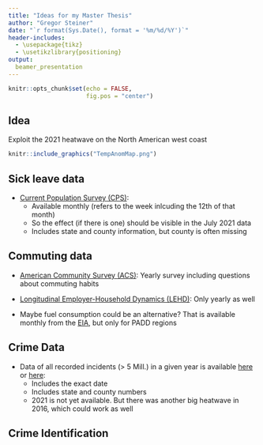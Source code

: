```yaml
---
title: "Ideas for my Master Thesis"
author: "Gregor Steiner"
date: "`r format(Sys.Date(), format = '%m/%d/%Y')`"
header-includes: 
  - \usepackage{tikz}
  - \usetikzlibrary{positioning}
output:
  beamer_presentation
---
```


```r
knitr::opts_chunk$set(echo = FALSE,
                      fig.pos = "center")
```

## Idea

Exploit the 2021 heatwave on the North American west coast


```r
knitr::include_graphics("TempAnomMap.png")
```



## Sick leave data

* [Current Population Survey (CPS)](https://www.census.gov/data/datasets/time-series/demo/cps/cps-basic.html):
  + Available monthly (refers to the week inlcuding the 12th of that month)
  + So the effect (if there is one) should be visible in the July 2021 data
  + Includes state and county information, but county is often missing

## Commuting data
* [American Community Survey (ACS)](https://data.census.gov/cedsci/table?q=ACS%20commuting&g=0100000US%240500000&tid=ACSST1Y2019.S0802): Yearly survey including questions about commuting habits

* [Longitudinal Employer-Household Dynamics (LEHD)](https://lehd.ces.census.gov/data/): Only yearly as well

* Maybe fuel consumption could be an alternative? That is available monthly from the [EIA](https://www.eia.gov/opendata/qb.php?category=401685), but only for PADD regions

## Crime Data
* Data of all recorded incidents (> 5 Mill.) in a given year is available [here](https://www.icpsr.umich.edu/web/NACJD/series/128?start=0&SERIESQ=128&ARCHIVE=NACJD&PUBLISH_STATUS=PUBLISHED&sort=DATEUPDATED%20desc&rows=50) or [here](https://crime-data-explorer.app.cloud.gov/pages/downloads):
  + Includes the exact date
  + Includes state and county numbers
  + 2021 is not yet available. But there was another big heatwave in 2016, which could work as well



## Crime Identification

\begin{figure}
	\large{\begin{tikzpicture}[%
		->,
		>=stealth,
		node distance=1cm,
		pil/.style={
			->,
			thick,
			shorten =2pt,}
		]
		\node (1) {Heat};
		\node[right=of 1] (2) {Aggression};
		\node[right=of 2] (3) {Crime};
		\node[above left = of 3] (4) {X};
		\draw [->] (1) to (2);
		\draw [->] (2) to (3);
		\draw [->] (4) to (2);
		\draw [->] (4) to (3);
	\end{tikzpicture}}
	
	\caption{Causal effect of heat on crimes with some confounders X}
\end{figure}




